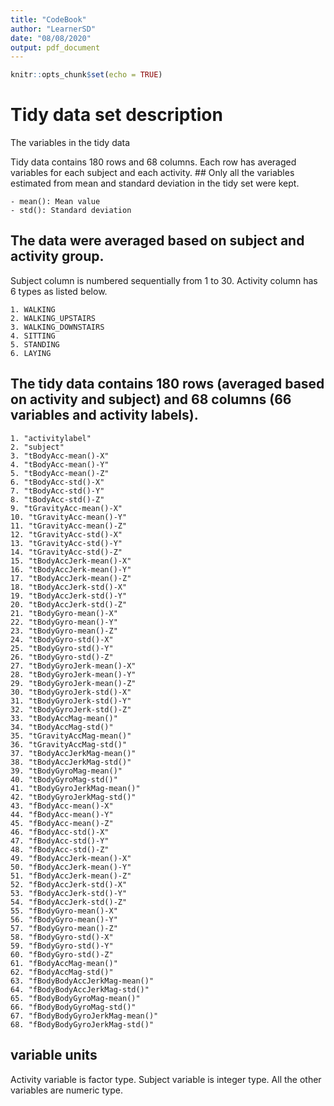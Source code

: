 ```yaml
---
title: "CodeBook"
author: "LearnerSD"
date: "08/08/2020"
output: pdf_document
---
```


```r
knitr::opts_chunk$set(echo = TRUE)
```

# Tidy data set description
The variables in the tidy data

Tidy data contains 180 rows and 68 columns. Each row has averaged variables for each subject and each activity.
## Only all the variables estimated from mean and standard deviation in the tidy set were kept.

    
    - mean(): Mean value
    - std(): Standard deviation

## The data were averaged based on subject and activity group.

Subject column is numbered sequentially from 1 to 30. Activity column has 6 types as listed below.

    1. WALKING
    2. WALKING_UPSTAIRS
    3. WALKING_DOWNSTAIRS
    4. SITTING
    5. STANDING
    6. LAYING

## The tidy data contains 180 rows (averaged based on activity and subject) and 68 columns (66 variables and activity labels).

    1. "activitylabel"
    2. "subject"
    3. "tBodyAcc-mean()-X"
    4. "tBodyAcc-mean()-Y"
    5. "tBodyAcc-mean()-Z"
    6. "tBodyAcc-std()-X"
    7. "tBodyAcc-std()-Y"
    8. "tBodyAcc-std()-Z"
    9. "tGravityAcc-mean()-X"
    10. "tGravityAcc-mean()-Y"
    11. "tGravityAcc-mean()-Z"
    12. "tGravityAcc-std()-X"
    13. "tGravityAcc-std()-Y"
    14. "tGravityAcc-std()-Z"
    15. "tBodyAccJerk-mean()-X"
    16. "tBodyAccJerk-mean()-Y"
    17. "tBodyAccJerk-mean()-Z"
    18. "tBodyAccJerk-std()-X"
    19. "tBodyAccJerk-std()-Y"
    20. "tBodyAccJerk-std()-Z"
    21. "tBodyGyro-mean()-X"
    22. "tBodyGyro-mean()-Y"
    23. "tBodyGyro-mean()-Z"
    24. "tBodyGyro-std()-X"
    25. "tBodyGyro-std()-Y"
    26. "tBodyGyro-std()-Z"
    27. "tBodyGyroJerk-mean()-X"
    28. "tBodyGyroJerk-mean()-Y"
    29. "tBodyGyroJerk-mean()-Z"
    30. "tBodyGyroJerk-std()-X"
    31. "tBodyGyroJerk-std()-Y"
    32. "tBodyGyroJerk-std()-Z"
    33. "tBodyAccMag-mean()"
    34. "tBodyAccMag-std()"
    35. "tGravityAccMag-mean()"
    36. "tGravityAccMag-std()"
    37. "tBodyAccJerkMag-mean()"
    38. "tBodyAccJerkMag-std()"
    39. "tBodyGyroMag-mean()"
    40. "tBodyGyroMag-std()"
    41. "tBodyGyroJerkMag-mean()"
    42. "tBodyGyroJerkMag-std()"
    43. "fBodyAcc-mean()-X"
    44. "fBodyAcc-mean()-Y"
    45. "fBodyAcc-mean()-Z"
    46. "fBodyAcc-std()-X"
    47. "fBodyAcc-std()-Y"
    48. "fBodyAcc-std()-Z"
    49. "fBodyAccJerk-mean()-X"
    50. "fBodyAccJerk-mean()-Y"
    51. "fBodyAccJerk-mean()-Z"
    52. "fBodyAccJerk-std()-X"
    53. "fBodyAccJerk-std()-Y"
    54. "fBodyAccJerk-std()-Z"
    55. "fBodyGyro-mean()-X"
    56. "fBodyGyro-mean()-Y"
    57. "fBodyGyro-mean()-Z"
    58. "fBodyGyro-std()-X"
    59. "fBodyGyro-std()-Y"
    60. "fBodyGyro-std()-Z"
    61. "fBodyAccMag-mean()"
    62. "fBodyAccMag-std()"
    63. "fBodyBodyAccJerkMag-mean()"
    64. "fBodyBodyAccJerkMag-std()"
    65. "fBodyBodyGyroMag-mean()"
    66. "fBodyBodyGyroMag-std()"
    67. "fBodyBodyGyroJerkMag-mean()"
    68. "fBodyBodyGyroJerkMag-std()"

## variable units

Activity variable is factor type. Subject variable is integer type. All the other variables are numeric type.